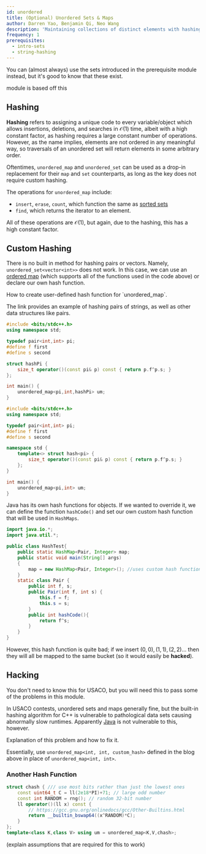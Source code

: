 ```yaml
---
id: unordered
title: (Optional) Unordered Sets & Maps
author: Darren Yao, Benjamin Qi, Neo Wang
description: 'Maintaining collections of distinct elements with hashing.'
frequency: 1
prerequisites:
  - intro-sets
  - string-hashing
---
```


<Warning>

You can (almost always) use the sets introduced in the prerequisite module
instead, but it's good to know that these exist.

</Warning>

<Resources>
	<Resource source="IUSACO" title="4.4 - Sets & Maps">
		module is based off this
	</Resource>
</Resources>

## Hashing

**Hashing** refers to assigning a unique code to every variable/object which
allows insertions, deletions, and searches in $\mathcal{O}(1)$ time, albeit with
a high constant factor, as hashing requires a large constant number of
operations. However, as the name implies, elements are not ordered in any
meaningful way, so traversals of an unordered set will return elements in some
arbitrary order.

Oftentimes, `unordered_map` and `unordered_set` can be used as a drop-in
replacement for their `map` and `set` counterparts, as long as the key does not require custom hashing.

The operations for `unordered_map` include:

- `insert`, `erase`, `count`, which function the same as
  [sorted sets](/bronze/intro-sets)
- `find`, which returns the iterator to an element.

All of these operations are $\mathcal{O}(1)$, but again, due to the hashing,
this has a high constant factor.

## Custom Hashing

There is no built in method for hashing pairs or vectors. Namely,
`unordered_set<vector<int>>` does not work. In this case, we can use an
[ordered map](/silver/intro-ordered) (which supports all of the functions used
in the code above) or declare our own hash function.

<LanguageSection>

<CPPSection>

<Resources>
	<Resource
		source="Mark Nelson"
		title="Hash Functions for C++ Unordered Containers"
		url="https://marknelson.us/posts/2011/09/03/hash-functions-for-c-unordered-containers.html"
		starred
	>
		How to create user-defined hash function for `unordered_map`.
	</Resource>
</Resources>

The link provides an example of hashing pairs of strings, as well as other data
structures like pairs.

```cpp
#include <bits/stdc++.h>
using namespace std;

typedef pair<int,int> pi;
#define f first
#define s second

struct hashPi {
	size_t operator()(const pi& p) const { return p.f^p.s; }
};

int main() {
	unordered_map<pi,int,hashPi> um;
}
```

```cpp
#include <bits/stdc++.h>
using namespace std;

typedef pair<int,int> pi;
#define f first
#define s second

namespace std {
	template<> struct hash<pi> {
		size_t operator()(const pi& p) const { return p.f^p.s; }
	};
}

int main() {
	unordered_map<pi,int> um;
}
```

</CPPSection>

<JavaSection>

Java has its own hash functions for objects. If we wanted to override it, we can
define the function `hashCode()` and set our own custom hash function that will
be used in `HashMaps`.

```java
import java.io.*;
import java.util.*;

public class HashTest{
	public static HashMap<Pair, Integer> map;
	public static void main(String[] args)
	{
		map = new HashMap<Pair, Integer>(); //uses custom hash function in class Pair
	}
	static class Pair {
		public int f, s;
		public Pair(int f, int s) {
			this.f = f;
			this.s = s;
		}
		public int hashCode(){
			return f^s;
		}
	}
}
```

</JavaSection>

</LanguageSection>

However, this hash function is quite bad; if we insert
$(0,0), (1,1), (2,2) \ldots$ then they will all be mapped to the same bucket (so
it would easily be **hacked**).

## Hacking

<Warning>

You don't need to know this for USACO, but you will need this to pass some of
the problems in this module.

</Warning>

In USACO contests, unordered sets and maps generally fine, but the built-in
hashing algorithm for C++ is vulnerable to pathological data sets causing
abnormally slow runtimes. Apparently
[Java](https://codeforces.com/blog/entry/62393?#comment-464875) is not
vulnerable to this, however.

<LanguageSection>

<CPPSection>

<Resources>
	<Resource title="Blowing up Unordered Map" source="CF" url="62393" starred>
		Explanation of this problem and how to fix it.
	</Resource>
</Resources>

Essentially, use `unordered_map<int, int, custom_hash>` defined in the blog above
in place of `unordered_map<int, int>`.

### Another Hash Function

<Resources>
	<Resource
		source="Benq (from KACTL)"
		title="HashMap"
		url="https://github.com/bqi343/USACO/blob/master/Implementations/content/data-structures/STL%20(5)/HashMap.h"
		starred
	/>
</Resources>

```cpp
struct chash { /// use most bits rather than just the lowest ones
	const uint64_t C = ll(2e18*PI)+71; // large odd number
	const int RANDOM = rng(); // random 32-bit number
	ll operator()(ll x) const {
		// https://gcc.gnu.org/onlinedocs/gcc/Other-Builtins.html
		return __builtin_bswap64((x^RANDOM)*C);
	}
};
template<class K,class V> using um = unordered_map<K,V,chash>;
```

<IncompleteSection>

(explain assumptions that are required for this to work)

</IncompleteSection>

</CPPSection>

</LanguageSection>
